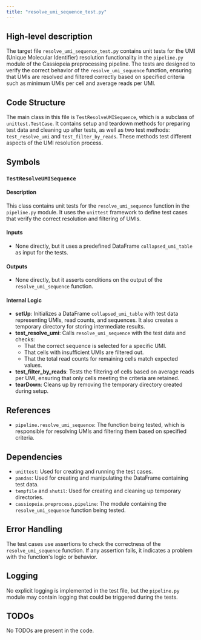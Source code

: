 ```yaml
---
title: "resolve_umi_sequence_test.py"
---
```


## High-level description

The target file `resolve_umi_sequence_test.py` contains unit tests for the UMI (Unique Molecular Identifier) resolution functionality in the `pipeline.py` module of the Cassiopeia preprocessing pipeline. The tests are designed to verify the correct behavior of the `resolve_umi_sequence` function, ensuring that UMIs are resolved and filtered correctly based on specified criteria such as minimum UMIs per cell and average reads per UMI.

## Code Structure

The main class in this file is `TestResolveUMISequence`, which is a subclass of `unittest.TestCase`. It contains setup and teardown methods for preparing test data and cleaning up after tests, as well as two test methods: `test_resolve_umi` and `test_filter_by_reads`. These methods test different aspects of the UMI resolution process.

## Symbols

### `TestResolveUMISequence`
#### Description
This class contains unit tests for the `resolve_umi_sequence` function in the `pipeline.py` module. It uses the `unittest` framework to define test cases that verify the correct resolution and filtering of UMIs.

#### Inputs
- None directly, but it uses a predefined DataFrame `collapsed_umi_table` as input for the tests.

#### Outputs
- None directly, but it asserts conditions on the output of the `resolve_umi_sequence` function.

#### Internal Logic
- **setUp**: Initializes a DataFrame `collapsed_umi_table` with test data representing UMIs, read counts, and sequences. It also creates a temporary directory for storing intermediate results.
- **test_resolve_umi**: Calls `resolve_umi_sequence` with the test data and checks:
  - That the correct sequence is selected for a specific UMI.
  - That cells with insufficient UMIs are filtered out.
  - That the total read counts for remaining cells match expected values.
- **test_filter_by_reads**: Tests the filtering of cells based on average reads per UMI, ensuring that only cells meeting the criteria are retained.
- **tearDown**: Cleans up by removing the temporary directory created during setup.

## References

- `pipeline.resolve_umi_sequence`: The function being tested, which is responsible for resolving UMIs and filtering them based on specified criteria.

## Dependencies

- `unittest`: Used for creating and running the test cases.
- `pandas`: Used for creating and manipulating the DataFrame containing test data.
- `tempfile` and `shutil`: Used for creating and cleaning up temporary directories.
- `cassiopeia.preprocess.pipeline`: The module containing the `resolve_umi_sequence` function being tested.

## Error Handling

The test cases use assertions to check the correctness of the `resolve_umi_sequence` function. If any assertion fails, it indicates a problem with the function's logic or behavior.

## Logging

No explicit logging is implemented in the test file, but the `pipeline.py` module may contain logging that could be triggered during the tests.

## TODOs

No TODOs are present in the code.